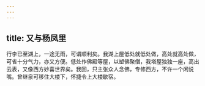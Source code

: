 ```yaml
---
---
---
```

title: 又与杨凤里
---

行李已至湖上，一途无雨，可谓顺利矣。我湖上屋低处就低处做，高处就高处做，可省十分气力，亦又方便。低处作佛殿等屋，以塑佛聚僧，我塔屋独独一座，高出云表，又像西方妙喜世界矣。我回，只主张众人念佛，专修西方，不许一个闲说嘴。曾继泉可移住大楼下，怀捷令上大楼歇宿。